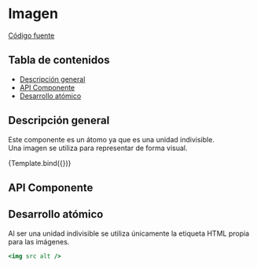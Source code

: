 
<Meta title="Atoms/Image" component={Image} />


# Imagen

[Código fuente](https://github.com/SGDavid2719/DesignSystem/tree/master/src/stories/atoms/Image)

## Tabla de contenidos

-   [Descripción general](#descripción-general)
-   [API Componente](#api-componente)
-   [Desarrollo atómico](#desarrollo-atómico)

## Descripción general

Este componente es un átomo ya que es una unidad indivisible. <br />
Una imagen se utiliza para representar de forma visual.

<Canvas>
    <Story
        name="Default"
        args={{
            src: "./assets/logo.png",
            alt: "alt",
        }}
    >
        {Template.bind({})}
    </Story>
</Canvas>

## API Componente

<Props of={Image} />

## Desarrollo atómico

Al ser una unidad indivisible se utiliza únicamente la etiqueta HTML propia para las imágenes.

```jsx
<img src alt />
```
